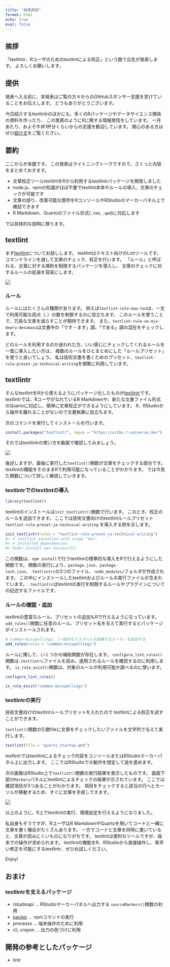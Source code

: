 ```yaml
---
title: "発表原稿"
format: html
echo: true
eval: false
---
```


## 挨拶

「textlintr、Rユーザのためのtextlintによる校正」という題で瓜生が発表します。
よろしくお願いします。

## 提供

発表へ入る前に、本発表はご覧の方々からのGitHubスポンサー支援を受けていることをお伝えします。
どうもありがとうございます。

今日紹介するtextlintrのほかにも、多くのRパッケージやデータサイエンス関係の資料を作ったり、
この発表のようにRに関する情報発信をしています。
一月あたり、およそ牛丼1杯分くらいからの支援を歓迎しています。
関心のある方はぜひ[紹介文](https://github.com/sponsors/uribo)をご覧ください。

## 要約

ここからが本題です。
この発表はライトニングトークですので、さくっと内容をまとめておきます。

- 文章校正ツールtextlintをRから利用するtextlintrパッケージを開発しました
- node.js、npmの知識がほぼ不要でtextlint本体やルールの導入、文章のチェックが可能です
- 文章の誤り、改善可能な箇所をRコンソールやRStudioのマーカーパネル上で確認できます
- R Markdown、Quartoのファイル形式(`.rmd`, `.qmd`)に対応します

では具体的な説明に移ります。

## textlint

まず[textlint](https://textlint.github.io)についてお話しします。
textlintはテキスト向けのLintツールです。
コマンドラインを通して文章のチェック、校正を行います。
「ルール」と呼ばれる、文章に対する規則を制限するパッケージを導入し、
文章のチェックに対するルールの拡張を容易にします。

![](img/demo_textlint.gif)

### ルール

ルールにはたくさんの種類があります。
例えば`textlint-rule-max-ten`は、一文で利用可能な読点（`、`）の数を制御するのに役立ちます。
このルールを使うことで、冗長な文章を減らすことが期待できます。
また、`textlint-rule-no-mix-dearu-desumasu`は文書中の「です・ます」調、「である」調の混在をチェックします。

どのルールを利用するのか迷われた方、いい感じにチェックしてくれるルールを一度に導入したい方は、
複数のルールをひとまとめにした「ルールプリセット」を使うと良いでしょう。
私は技術文書を書くためのプリセット、`textlint-rule-preset-ja-technical-writing`を頻繁に利用しています。

## textlintr

そんなtextlintをRから使えるようにパッケージ化したものが[textlintr](https://github.com/uribo/textlintr)です。
textlintrでは、RユーザがなれているR Markdownや、新たな文書ファイル形式のQuartoに対応し、簡単に文章校正ができるようにしています。
R、RStudioから操作を離れることがないので文書執筆に役立ちます。

次のコマンドを実行してインストールを行います。

```r
install.packages("textlintr", repos = "https://uribo.r-universe.dev")
```

それではtextlintrの使い方を動画で確認してみましょう。

![](img/textlintr_demo.gif)

後述しますが、最後に実行した`textlint()`関数が文章をチェックする部分です。
textlintの機能をそのままRで利用可能になっていることがわかります。
では今見た関数について詳しく解説していきます。

### textlintrでのtextlintの導入

```r
library(textlintr)
```

textlintのインストールは`init_textlintr()`関数で行います。
このとき、校正のルールを追加できます。
ここでは技術文書向けのtextlintルールプリセット `textlint-rule-preset-ja-technical-writing` を導入する例を示します。

```r
init_textlintr(rules = "textlint-rule-preset-ja-technical-writing")
#> ✔ textlint installed with scope "dev" 
#> ✔ Installed dependencies 
#> Yeah! Install was successful
```

この関数は、`npm install`で行うtextlintの標準的な導入をRで行えるようにした関数です。
関数の実行により、`package.json`、`package-lock.json`、`.textlintrc`の3つのファイル、
`node_modules/`フォルダが作成されます。
この中にインストールしたtextlintおよびルールの実行ファイルが含まれています。
`.textlintrc`はtextlintの実行を制御するルールやプラグインについての記述するファイルです。

### ルールの確認・追加

textlintの豊富なルール、プリセットの追加もRで行えるようになっています。
`add_rules()`関数に任意のルール、プリセット名を与えて実行するとパッケージがインストールされます。

```r
# common-misspellings （一般的なミススペルを指摘するルール）を追加する
add_rules(rules = "common-misspellings")
```

ルールに関して、いくつかの補助関数が存在します。
`configure_lint_rules()`関数は`.textlintrc`ファイルを読み、適用されるルールを確認するのに利用します。
`is_rule_exist()`関数は、対象のルールが利用可能か調べるのに使います。

```r
configure_lint_rules()

is_rule_exist("common-misspellings")
```

### textlintrの実行

技術文書向けのtextlintルールプリセットを入れたので
textlintによる校正を試すことができます。

`textlint()`関数の引数fileに文章をチェックしたいファイルを文字列で与えて実行します。

```r
textlint(file = "quarto_startup.qmd")
```

textlintrではtextlintによるチェック内容をコンソールまたはRStudioマーカーパネル上に出力します。
ここではRStudioでの動作を想定して話を進めます。

次の画像はRStudio上で`textlint()`関数の実行結果を表示したものです。
画面下部の`Markers`パネルにtextlintによるチェックの結果が示されています。
ここでは確認項目が3つあることがわかります。
項目をチェックすると該当の行へとカーソルが移動するため、すぐに文章を手直しできます。

![](img/screen_shot.png)

以上のように、R上でtextlintの実行、環境設定を行えるようになりました。

私自身もそうですが、RユーザはR MarkdownやQuartoを用いてコードと一緒に文章を書く機会がたくさんあります。
一方でコードと文章を同時に書いていると、文章が読みにくいものになりがちです。
textlintは便利なツールですが、端末での操作が求められます。
textlintの機能をR、RStudioから直接操作し、素早い修正を可能にするtextlintr、ぜひお試しください。

Enjoy!

## おまけ

### textlintrを支えるパッケージ

- rstudioapi ... RStudioマーカーパネルへ出力する `sourceMarkers()`関数の利用
- [packer](https://github.com/JohnCoene/packer) ... npmコマンドの実行
- processx  ... 端末操作のために利用
- cli, crayon ... 出力の色づけに利用

## 開発の参考としたパッケージ

- lintr
